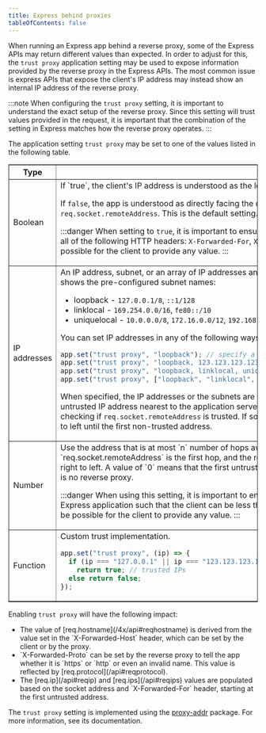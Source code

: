 ```yaml
---
title: Express behind proxies
tableOfContents: false
---
```


When running an Express app behind a reverse proxy, some of the Express APIs may return different values than expected. In order to adjust for this, the `trust proxy` application setting may be used to expose information provided by the reverse proxy in the Express APIs. The most common issue is express APIs that expose the client's IP address may instead show an internal IP address of the reverse proxy.

:::note
  When configuring the `trust proxy` setting, it is important to understand the
  exact setup of the reverse proxy. Since this setting will trust values
  provided in the request, it is important that the combination of the setting
  in Express matches how the reverse proxy operates.
:::

The application setting `trust proxy` may be set to one of the values listed in the following table.

<table class="doctable" border="1" markdown="1">
  <thead><tr><th>Type</th><th>Value</th></tr></thead>
  <tbody>
    <tr>
      <td>Boolean</td>
<td markdown="1">
If `true`, the client's IP address is understood as the left-most entry in the `X-Forwarded-For` header.

If `false`, the app is understood as directly facing the client and the client's IP address is derived from `req.socket.remoteAddress`. This is the default setting.

:::danger
When setting to `true`, it is important to ensure that the last reverse proxy trusted is removing/overwriting all of the following HTTP headers: `X-Forwarded-For`, `X-Forwarded-Host`, and `X-Forwarded-Proto`, otherwise it may be possible for the client to provide any value.
:::
</td>
    </tr>
    <tr>
      <td>IP addresses</td>
<td markdown="1">
An IP address, subnet, or an array of IP addresses and subnets to trust as being a reverse proxy. The following list shows the pre-configured subnet names:

- loopback - `127.0.0.1/8`, `::1/128`
- linklocal - `169.254.0.0/16`, `fe80::/10`
- uniquelocal - `10.0.0.0/8`, `172.16.0.0/12`, `192.168.0.0/16`, `fc00::/7`

You can set IP addresses in any of the following ways:

```js
app.set("trust proxy", "loopback"); // specify a single subnet
app.set("trust proxy", "loopback, 123.123.123.123"); // specify a subnet and an address
app.set("trust proxy", "loopback, linklocal, uniquelocal"); // specify multiple subnets as CSV
app.set("trust proxy", ["loopback", "linklocal", "uniquelocal"]); // specify multiple subnets as an array
```

When specified, the IP addresses or the subnets are excluded from the address determination process, and the untrusted IP address nearest to the application server is determined as the client's IP address. This works by checking if `req.socket.remoteAddress` is trusted. If so, then each address in `X-Forwarded-For` is checked from right to left until the first non-trusted address.

</td>
    </tr>
    <tr>
      <td>Number</td>
<td markdown="1">
Use the address that is at most `n` number of hops away from the Express application. `req.socket.remoteAddress` is the first hop, and the rest are looked for in the `X-Forwarded-For` header from right to left. A value of `0` means that the first untrusted address would be `req.socket.remoteAddress`, i.e. there is no reverse proxy.

:::danger
When using this setting, it is important to ensure there are not multiple, different-length paths to the Express application such that the client can be less than the configured number of hops away, otherwise it may be possible for the client to provide any value.
:::
</td>
    </tr>
    <tr>
      <td>Function</td>
<td markdown="1">
Custom trust implementation.

```js
app.set("trust proxy", (ip) => {
  if (ip === "127.0.0.1" || ip === "123.123.123.123")
    return true; // trusted IPs
  else return false;
});
```

</td>
    </tr>
  </tbody>
</table>

Enabling `trust proxy` will have the following impact:

<ul>
  <li markdown="1">
    The value of [req.hostname](/4x/api#reqhostname) is derived from the
    value set in the `X-Forwarded-Host` header, which can be set by the client
    or by the proxy.
  </li>
  <li markdown="1">
    `X-Forwarded-Proto` can be set by the reverse proxy to tell the app whether
    it is `https` or `http` or even an invalid name. This value is reflected by
    [req.protocol](/api#reqprotocol).
  </li>
  <li markdown="1">
    The [req.ip](/api#reqip) and [req.ips](/api#reqips) values are
    populated based on the socket address and `X-Forwarded-For` header, starting
    at the first untrusted address.
  </li>
</ul>

The `trust proxy` setting is implemented using the [proxy-addr](https://www.npmjs.com/package/proxy-addr) package. For more information, see its documentation.
